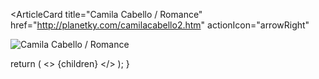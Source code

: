 <ArticleCard
  title="Camila Cabello / Romance"
  href="http://planetky.com/camilacabello2.htm"
  actionIcon="arrowRight"
>

![Camila Cabello / Romance](../../images/cd/camilacabello2L.jpg)

</ArticleCard>

  return (
    <>
      {children}
    </>
  );
}